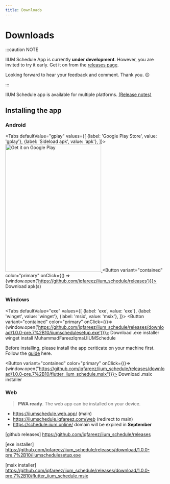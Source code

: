 ```yaml
---
title: Downloads
---
```



# Downloads

:::caution NOTE

IIUM Schedule App is currently **under development**. However, you are invited to try it early. Get it on from
the [releases page](https://github.com/iqfareez/iium_schedule/releases).

Looking forward to hear your feedback and comment. Thank you. 😉

:::

IIUM Schedule app is available for multiple platforms. [(Release notes)](https://example.com)

## Installing the app

### Android

<Tabs
    defaultValue="gplay"
    values={[
        {label: 'Google Play Store', value: 'gplay'},
        {label: 'Sideload apk', value: 'apk'},
    ]}>
    <TabItem value="gplay">
    <a href="https://play.google.com/store/apps/details?id=com.iqfareez.iiumschedule&utm_source=website&pcampaignid=pcampaignidMKT-Other-global-all-co-prtnr-py-PartBadge-Mar2515-1">
    <img
    alt="Get it on Google Play"
    src="https://play.google.com/intl/en_us/badges/static/images/badges/en_badge_web_generic.png"
    width="300"
    height="400"/>
    </a>
    </TabItem>
    <TabItem value="apk">
        <Button variant="contained" color="primary" onClick={() => {window.open('https://github.com/iqfareez/iium_schedule/releases')}}>
            Download apk(s)
        </Button>
    </TabItem>

</Tabs>

### Windows

<Tabs
    defaultValue="exe"
    values={[
        {label: 'exe', value: 'exe'},
        {label: 'winget', value: 'winget'},
        {label: 'msix', value: 'msix'},
    ]}>
    <TabItem value="exe">
        <Button
            variant="contained"
            color="primary"
            onClick={()=> {window.open('https://github.com/iqfareez/iium_schedule/releases/download/1.0.0-pre.7%2B10/iiumschedulesetup.exe')}}>
        Download .exe installer
        </Button>
    </TabItem>
    <TabItem value="winget">
        <CodeBlock language="powershell">
            winget install MuhammadFareezIqmal.IIUMSchedule
        </CodeBlock>
    </TabItem>
    <TabItem value="msix">
        <p>Before installing, please install the app ceriticate on your machine first. Follow the <a
            href="../windows-cert">guide</a> here.</p>
        <Button
            variant="contained"
            color="primary"
            onClick={()=> {window.open("https://github.com/iqfareez/iium_schedule/releases/download/1.0.0-pre.7%2B10/flutter_iium_schedule.msix")}}>
            Download .msix installer
        </Button>
    </TabItem>
</Tabs>

### Web

> **PWA ready**. The web app can be installed on your device.

- https://iiumschedule.web.app/ (main)
- https://iiumschedule.iqfareez.com/web (redirect to main)
- https://schedule.iium.online/ domain will be expired in **September**

[github releases]  https://github.com/iqfareez/iium_schedule/releases

[exe installer]  https://github.com/iqfareez/iium_schedule/releases/download/1.0.0-pre.7%2B10/iiumschedulesetup.exe

[msix installer]  https://github.com/iqfareez/iium_schedule/releases/download/1.0.0-pre.7%2B10/flutter_iium_schedule.msix